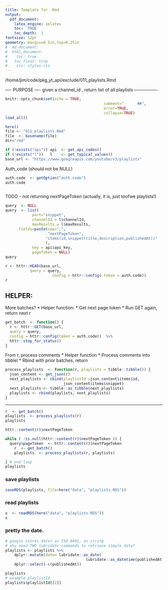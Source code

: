 ```yaml
---
title: Template for .Rmd
output: 
  pdf_document:
    latex_engine: xelatex
    toc:  TRUE
    toc_depth:  1
fontsize: 12pt
geometry: margin=0.5in,top=0.25in
#  md_document:
#  html_document:
#    toc: true
#  	toc_float: true
#    css: styles.css
---
```


/home/jim/code/pkg_yt_api/exclude/011_playlists.Rmd

---- PURPOSE ----
given a channel_id , return list of all playlists
----------------
```r
knitr::opts_chunk$set(echo = TRUE,  
											comment="      ##",  
											error=TRUE, 
											collapse=TRUE)
load_all()
```

```r
here()
file <- "011_playlists.Rmd"
file  <- basename(file)
dir="rmd"

```
```r
if (!exists("api")) api  <- get_api_codes()
if (!exists("l"))   l    <- get_typical_values()
base_url <- "https://www.googleapis.com/youtube/v3/playlists"
```

Auth_code (should not be NULL)
```r
auth.code  <- getOption("auth.code")
auth.code
```

```r

```


TODO - not returning nextPageToken (actually, it is, just toofwe playlists!)
```r
query  <- NULL
query  <- list( 
			part="snippet",
			channelId = l$channelId,
			maxResults = l$maxResults,
      fields=paste(sep=",", 
                   "nextPageToken",
                  "items(id,snippet(title,description,publishedAt))"
                  ),
			key = api$api_key,
			pageToken = NULL)
query

```
```r

r <- httr::HEAD(base_url, 
           query = query,
					 config = httr::config( token = auth.code))
r

```

## HELPER:

More batches?
*  Helper function: 
*  Get next page token
*  Run GET again,  return next r

```r
get_batch  <- function() {
  r <- httr::GET(base_url, 
  query = query,
  config = httr::config(token = auth.code))  %>% 
  httr::stop_for_status()
}
```
From r, process comments
*  Helper function
*  Process comments into tibblel
*  Rbind with prior batches, return 

```r
process_playlists  <- function(r, playlists = tibble::tibble()) {
  json_content <- get_json(r)
  next_playlists <- cbind(playlistId =json_content$items$id,
                          json_content$items$snippet)
  next_playlists <- tibble::as_tibble(next_playlists)
  playlists <- rbind(playlists, next_playlists)
}
```
***
```r
r  <- get_batch()
playlists  <- process_playlists(r)
playlists

```
```r
httr::content(r)$nextPageToken

while ( !is.null(httr::content(r)$nextPageToken )) {
  query$pageToken  <- httr::content(r)$nextPageToken
	r  <- get_batch()
	playlists  <- process_playlists(r, playlists)

} # end loop
playlists
```

### save playlists
```r
saveRDS(playlists, file=here("data", "playlists.RDS"))
```

### read playlists
```r
x  <- readRDS(here("data", "playlists.RDS"))
x
```


### pretty the date.  
```r
# google stores dates as ISO 8601, as string
# why need TWO lubridate commands to retrieve simple date?
playlists <- playlists %>% 
	dplyr::mutate(date= lubridate::as_date(
									lubridate::as_datetime(publishedAt))) %>% 
	dplyr::select(-c(publishedAt))

playlists
# example playlistId  
playlists$playlistId[[2]]
```

